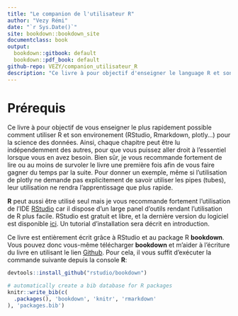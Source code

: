 ```yaml
--- 
title: "Le companion de l'utilisateur R"
author: "Vezy Rémi"
date: "`r Sys.Date()`"
site: bookdown::bookdown_site
documentclass: book
output:
  bookdown::gitbook: default
  bookdown::pdf_book: default
github-repo: VEZY/companion_utilisateur_R
description: "Ce livre à pour objectif d'enseigner le language R et son environmenent en très peu de temps."
---
```


# Prérequis {#prere}

Ce livre à pour objectif de vous enseigner le plus rapidement possible comment utiliser R et son environement (RStudio, Rmarkdown, plotly...) pour la science des données. Ainsi, chaque chapitre peut être lu indépendemment des autres, pour que vous puissez aller droit à l'essentiel lorsque vous en avez besoin. Bien sûr, je vous recommande fortement de lire ou au moins de survoler le livre une première fois afin de vous faire gagner du temps par la suite. Pour donner un exemple, même si l'utilisation de plotly ne demande pas explicitement de savoir utiliser les pipes (tubes), leur utilisation ne rendra l'apprentissage que plus rapide. 

**R** peut aussi être utilisé seul mais je vous recommande fortement l'utilisation de l'IDE [RStudio](https://www.rstudio.com/) car il dispose d'un large panel d'outils rendant l'utilisation de R plus facile. RStudio est gratuit et libre, et la dernière version du logiciel est disponible [ici](https://www.rstudio.com/products/rstudio/#Desktop). Un tutorial d'installation sera décrit en introduction.

Ce livre est entièrement écrit grâce à RStudio et au package R **bookdown**. Vous pouvez donc vous-même télécharger **bookdown** et m'aider à l'écriture du livre en utilisant le lien [Github](). Pour cela, il vous suffit d'exécuter la commande suivante depuis la console **R**:

```r
devtools::install_github("rstudio/bookdown")
```


```r
# automatically create a bib database for R packages
knitr::write_bib(c(
  .packages(), 'bookdown', 'knitr', 'rmarkdown'
), 'packages.bib')
```
